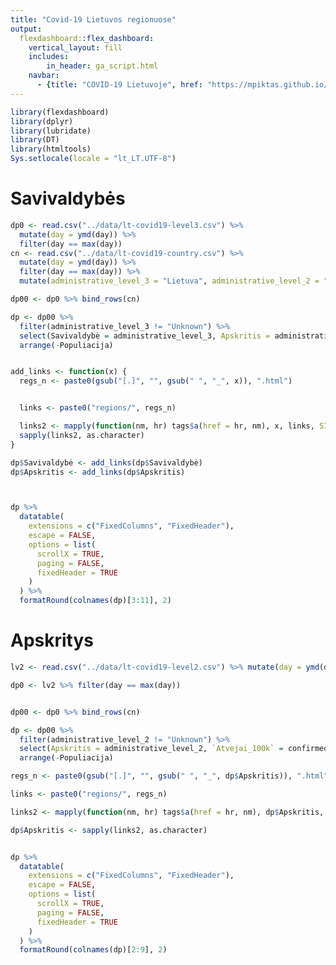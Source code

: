 ```yaml
---
title: "Covid-19 Lietuvos regionuose"
output: 
  flexdashboard::flex_dashboard:
    vertical_layout: fill
    includes:
        in_header: ga_script.html
    navbar:
      - {title: "COVID-19 Lietuvoje", href: "https://mpiktas.github.io/covid19lt/", align: right}
---
```



```r
library(flexdashboard)
library(dplyr)
library(lubridate)
library(DT)
library(htmltools)
Sys.setlocale(locale = "lt_LT.UTF-8")
```

Savivaldybės
=============

```r


dp0 <- read.csv("../data/lt-covid19-level3.csv") %>%
  mutate(day = ymd(day)) %>%
  filter(day == max(day))
cn <- read.csv("../data/lt-covid19-country.csv") %>%
  mutate(day = ymd(day)) %>%
  filter(day == max(day)) %>%
  mutate(administrative_level_3 = "Lietuva", administrative_level_2 = "Lietuva")

dp00 <- dp0 %>% bind_rows(cn)

dp <- dp00 %>%
  filter(administrative_level_3 != "Unknown") %>%
  select(Savivaldybė = administrative_level_3, Apskritis = administrative_level_2, `Atvejai_100k` = confirmed_100k, `Atvejų augimas` = confirmed_growth_weekly, `Teigiamų tyrimų dalis` = tpr_tpn, `Tyrimų dalies pokytis` = tpr_tpn_diff_weekly, `Mirtys_100k` = deaths_100k, `Mirčių augimas` = deaths_growth_weekly, `Testai_100k` = tests_100k, `Paskiepyta pirma doze (%)` = vaccinated_1_percent, `Paskiepyta (%)` = vaccinated_2_percent, Populiacija = population) %>%
  arrange(-Populiacija)


add_links <- function(x) {
  regs_n <- paste0(gsub("[.]", "", gsub(" ", "_", x)), ".html")


  links <- paste0("regions/", regs_n)

  links2 <- mapply(function(nm, hr) tags$a(href = hr, nm), x, links, SIMPLIFY = FALSE)
  sapply(links2, as.character)
}

dp$Savivaldybė <- add_links(dp$Savivaldybė)
dp$Apskritis <- add_links(dp$Apskritis)



dp %>%
  datatable(
    extensions = c("FixedColumns", "FixedHeader"),
    escape = FALSE,
    options = list(
      scrollX = TRUE,
      paging = FALSE,
      fixedHeader = TRUE
    )
  ) %>%
  formatRound(colnames(dp)[3:11], 2)
```

Apskritys
===================

```r

lv2 <- read.csv("../data/lt-covid19-level2.csv") %>% mutate(day = ymd(day))

dp0 <- lv2 %>% filter(day == max(day))


dp00 <- dp0 %>% bind_rows(cn)

dp <- dp00 %>%
  filter(administrative_level_2 != "Unknown") %>%
  select(Apskritis = administrative_level_2, `Atvejai_100k` = confirmed_100k, `Atvejų augimas` = confirmed_growth_weekly, `Teigiamų tyrimų dalis` = tpr_tpn, `Tyrimų dalies pokytis` = tpr_tpn_diff_weekly, `Mirtys_100k` = deaths_100k, `Mirčių augimas` = deaths_growth_weekly, `Testai_100k` = tests_100k, `Paskiepyta pirma doze (%)` = vaccinated_1_percent, `Paskiepyta (%)` = vaccinated_2_percent, Populiacija = population) %>%
  arrange(-Populiacija)

regs_n <- paste0(gsub("[.]", "", gsub(" ", "_", dp$Apskritis)), ".html")

links <- paste0("regions/", regs_n)

links2 <- mapply(function(nm, hr) tags$a(href = hr, nm), dp$Apskritis, links, SIMPLIFY = FALSE)

dp$Apskritis <- sapply(links2, as.character)


dp %>%
  datatable(
    extensions = c("FixedColumns", "FixedHeader"),
    escape = FALSE,
    options = list(
      scrollX = TRUE,
      paging = FALSE,
      fixedHeader = TRUE
    )
  ) %>%
  formatRound(colnames(dp)[2:9], 2)
```

